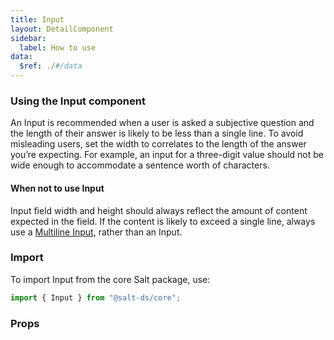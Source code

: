 ```yaml
---
title: Input
layout: DetailComponent
sidebar:
  label: How to use
data:
  $ref: ./#/data
---
```


### Using the Input component

An Input is recommended when a user is asked a subjective question and the length of their answer is likely to be less than a single line. To avoid misleading users, set the width to correlates to the length of the answer you’re expecting. For example, an input for a three-digit value should not be wide enough to accommodate a sentence worth of characters. 

#### When not to use Input 

Input field width and height should always reflect the amount of content expected in the field. If the content is likely to exceed a single line, always use a [Multiline Input](/salt/components/multiline-input), rather than an Input.  

### Import

To import Input from the core Salt package, use:

```js
import { Input } from "@salt-ds/core";
```

### Props

<PropsTable componentName="Input" />
